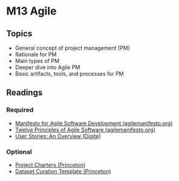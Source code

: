 # M13 Agile

## Topics

- General concept of project management (PM)
- Rationale for PM
- Main types of PM
- Deeper dive into Agile PM
- Basic artifacts, tools, and processes for PM

## Readings

### Required

- [Manifesto for Agile Software Development (agilemanifesto.org)](https://agilemanifesto.org/)
- [Twelve Principles of Agile Software (agilemanifesto.org)](https://agilemanifesto.org/principles.html)
- [User Stories: An Overview (Digit&eacute;)](https://www.digite.com/agile/user-stories/)

### Optional

- [Project Charters (Princeton)](https://cdh.princeton.edu/research/project-management/charters/)
- [Dataset Curation Template (Princeton)](https://cdh.princeton.edu/documents/11/dataset_curation_charter_template_(2).pdf)

